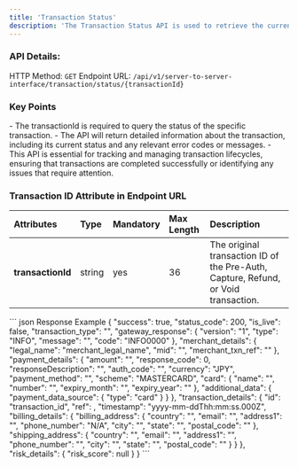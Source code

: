 ```yaml
---
title: 'Transaction Status'
description: 'The Transaction Status API is used to retrieve the current status of a specific transaction, including pre-authorisation, capture, refund, or void transactions.'
---
```


### API Details:
HTTP Method: `GET`
Endpoint URL: `/api/v1/server-to-server-interface/transaction/status/{transactionId}`

### Key Points
<Info>
- The transactionId is required to query the status of the specific transaction.
- The API will return detailed information about the transaction, including its current status and any relevant error codes or messages.
- This API is essential for tracking and managing transaction lifecycles, ensuring that transactions are completed successfully or identifying any issues that require attention.
</Info>

### Transaction ID Attribute in Endpoint URL

| **Attributes**         | **Type**  | **Mandatory** | **Max Length** | **Description**                                                                 |
|:-----------------------|:----------|:--------------|:---------------|:--------------------------------------------------------------------------------|
| **transactionId**       | string    | yes           | 36             | The original transaction ID of the Pre-Auth, Capture, Refund, or Void transaction. |

<ResponseExample>
``` json Response Example
{
    "success": true,
    "status_code": 200,
    "is_live": false,
    "transaction_type": "<transaction_type>",
    "gateway_response": {
        "version": "1",
        "type": "INFO",
        "message": "<gateway_message>",
        "code": "INFO0000"
    },
    "merchant_details": {
        "legal_name": "merchant_legal_name",
        "mid": "<DASMID>",
        "merchant_txn_ref": "<merchant_txn_ref>"
    },
    "payment_details": {
        "amount": "<payment_amount>",
        "response_code": 0,
        "responseDescription": "<responseDescription>",
        "auth_code": "<auth_code>",
        "currency": "JPY",
        "payment_method": "<payment_method>",
        "scheme": "MASTERCARD",
        "card": {
            "name": "<customer_name>",
            "number": "<card_number(hash)>",
            "expiry_month": "<expiry_mm>",
            "expiry_year": "<expiry_yy>"
        },
        "additional_data": {
            "payment_data_source": {
                "type": "card"
            }
        }
    },
    "transaction_details": {
        "id": "transaction_id",
        "ref": <ref>,
        "timestamp": "yyyy-mm-ddThh:mm:ss.000Z",
        "billing_details": {
            "billing_address": {
                "country": "<string>",
                "email": "<billing_email>",
                "address1": "<string>",
                "phone_number": "N/A",
                "city": "<string>",
                "state": "<string>",
                "postal_code": "<string>"
            },
            "shipping_address": {
                "country": "<string>",
                "email": "<shipping_email>",
                "address1": "<string>",
                "phone_number": "<phone_number>",
                "city": "<string>",
                "state": "<string>",
                "postal_code": "<string>"
            }
        }
    },
    "risk_details": {
        "risk_score": null
    }
}
```
</ResponseExample>